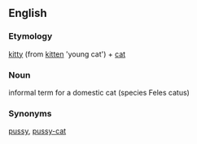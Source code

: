 ==English==
===Etymology===
[[kitty]] (from [[kitten]] 'young cat') + [[cat]]

===Noun===
informal term for a domestic cat (species Feles catus)

===Synonyms===
[[pussy]], [[pussy-cat]]